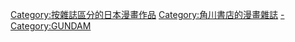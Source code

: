 {{DEFAULTSORT:GUNDAM ACE}}
[[Category:按雜誌區分的日本漫畫作品|Category:按雜誌區分的日本漫畫作品]]
[[Category:角川書店的漫畫雜誌|Category:角川書店的漫畫雜誌]]
[[Category:月刊Newtype|-]]
[[Category:GUNDAM|Category:GUNDAM]]